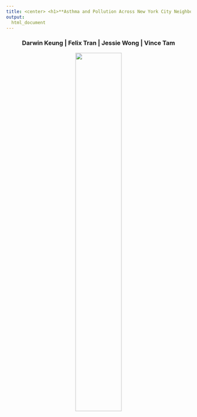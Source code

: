```yaml
---
title: <center> <h1>**Asthma and Pollution Across New York City Neighborhoods**</h1> </center>
output:
  html_document
---
```


<center> <h3>Darwin Keung | Felix Tran | Jessie Wong | Vince  Tam</h3> </center>

<center><img src="pictures/pic1.jpg" style="width:50%"></center>

